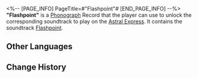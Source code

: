 <%-- [PAGE_INFO]
PageTitle=#"Flashpoint"#
[END_PAGE_INFO] --%>
{{Item Infobox
|id          = 210010
|image       = Item Flashpoint.png{{subst:void|<!--$UPLOAD:<<SpriteOutput/ItemFigures/210001.png>-<Item Flashpoint.png>-<Item Icons>>-->}}
|type        = Disk
|invCategory = Valuables
|rarity      = 3
|effect      = 
|description = A record that can be played on the Express' phonograph. It might be a fortuitous find or a gift from someone else. All sorts of memories surge up when the music plays &mdash; the smiles, encounters, touches, and the excitement of battle. Maybe that is why people still collect records even as society rapidly advances.<br />The current record contains the track ''Flashpoint''.
}}
{{Description|''I forgot to even breathe the moment when the explosion happened.''}}
'''"Flashpoint"''' is a [[Phonograph]] Record that the player can use to unlock the corresponding soundtrack to play on the [[Astral Express]]. It contains the soundtrack [[Flashpoint]].

==Other Languages==
{{Other Languages
|en   = "Flashpoint"
|zhs  = 《一触即发》
|zht  = 《一觸即發》
|ja   = 『一触即発』
|ko   = ≪일촉즉발≫
|es   = Punto crítico
|fr   = «&nbsp;Flashpoint&nbsp;»
|ru   = Flashpoint
|th   = "Flashpoint"
|vi   = "Thời Khắc Bùng Nổ"
|de   = „Ausbruchsbereit“
|id   = "Flashpoint"
|pt   = "Flashpoint"
}}

==Change History==
{{Change History|1.0}}